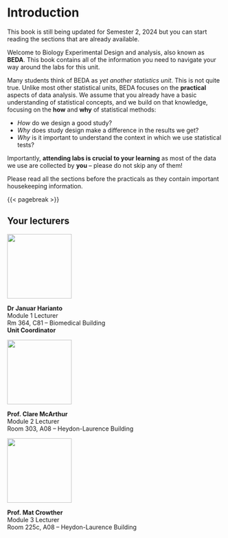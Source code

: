 # Introduction {.unnumbered}

::: callout-caution
This book is still being updated for Semester 2, 2024 but you can start reading the sections that are already available.
:::

Welcome to Biology Experimental Design and analysis, also known as **BEDA**. This book contains all of the information you need to navigate your way around the labs for this unit.

Many students think of BEDA as *yet another statistics unit*. This is not quite true. Unlike most other statistical units, BEDA focuses on the **practical** aspects of data analysis. We assume that you already have a basic understanding of statistical concepts, and we build on that knowledge, focusing on the **how** and **why** of statistical methods:

- *How* do we design a good study?
- *Why* does study design make a difference in the results we get?
- *Why* is it important to understand the context in which we use statistical tests?

Importantly, **attending labs is crucial to your learning** as most of the data we use are collected by **you** -- please do not skip any of them! 

Please read all the sections before the practicals as they contain important housekeeping information.

{{< pagebreak >}}

## Your lecturers

::: {.grid}

::: {.g-col-4}
![](assets/januar.jpg){height=150px} 

**Dr Januar Harianto**  
Module 1 Lecturer  
Rm 364, C81 -- Biomedical Building  
**Unit Coordinator**
:::

::: {.g-col-4}
![](assets/clare.jpg){height=150px} 

**Prof. Clare McArthur**  
Module 2 Lecturer  
Room 303, A08 -- Heydon-Laurence Building  
:::

::: {.g-col-4}
![](assets/mat.jpg){height=150px} 

**Prof. Mat Crowther**  
Module 3 Lecturer  
Room 225c, A08 -- Heydon-Laurence Building  
:::
:::
